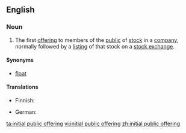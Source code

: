 {{wikipedia}}
==English==

===Noun===
{{infl|en|noun|head=[[initial]] [[public]] [[offering]]|abbreviated as|IPO}}

# {{US|business}} The first [[offering]] to members of the [[public]] of [[stock]] in a [[company]], normally followed by a [[listing]] of that stock on a [[stock exchange]].

====Synonyms====
* [[float]]

====Translations====
{{trans-top|US, business}}
* Finnish: {{t|fi|listautumisanti}}
{{trans-mid}}
* German: {{t+|de|Börsengang}}
{{trans-bottom}}

[[ta:initial public offering]]
[[vi:initial public offering]]
[[zh:initial public offering]]